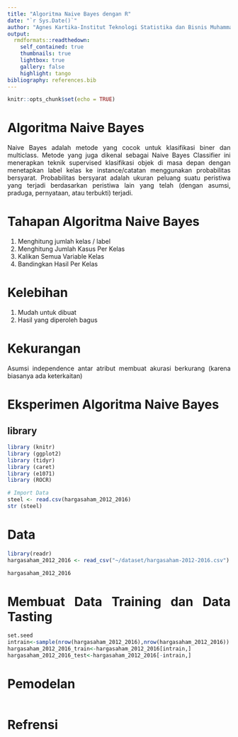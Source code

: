 ```yaml
---
title: "Algoritma Naive Bayes dengan R"
date: "`r Sys.Date()`"
author: "Agnes Kartika-Institut Teknologi Statistika dan Bisnis Muhammadiyah"
output:
  rmdformats::readthedown:
    self_contained: true
    thumbnails: true
    lightbox: true
    gallery: false
    highlight: tango
bibliography: references.bib
---
```


```{=html}
<style>
body{
text-align: justify}
</style>
```
```r
knitr::opts_chunk$set(echo = TRUE)
```

# Algoritma Naive Bayes
Naive Bayes adalah metode yang cocok untuk klasifikasi biner dan multiclass. Metode yang juga dikenal sebagai Naive Bayes Classifier ini menerapkan teknik supervised klasifikasi objek di masa depan dengan menetapkan label kelas ke instance/catatan menggunakan probabilitas bersyarat. Probabilitas bersyarat adalah ukuran peluang suatu peristiwa yang terjadi berdasarkan peristiwa lain yang telah (dengan asumsi, praduga, pernyataan, atau terbukti) terjadi.


# Tahapan Algoritma Naive Bayes
1. Menghitung jumlah kelas / label
2. Menghitung Jumlah Kasus Per Kelas
3. Kalikan Semua Variable Kelas
4. Bandingkan Hasil Per Kelas


# Kelebihan
1. Mudah untuk dibuat
2. Hasil yang diperoleh bagus

# Kekurangan
Asumsi independence antar atribut membuat akurasi berkurang (karena biasanya ada keterkaitan)


# Eksperimen Algoritma Naive Bayes
## library
```r
library (knitr)
library (ggplot2)
library (tidyr)
library (caret)
library (e1071)
library (ROCR)

# Import Data 
steel <- read.csv(hargasaham_2012_2016)
str (steel)
```
# Data
```r
library(readr)
hargasaham_2012_2016 <- read_csv("~/dataset/hargasaham-2012-2016.csv")
```

```r
hargasaham_2012_2016
```

# Membuat Data Training dan Data Tasting
```r
set.seed
intrain<-sample(nrow(hargasaham_2012_2016),nrow(hargasaham_2012_2016))
hargasaham_2012_2016_train<-hargasaham_2012_2016[intrain,]
hargasaham_2012_2016_test<-hargasaham_2012_2016[-intrain,]
```

# Pemodelan
```r

```

# Refrensi
